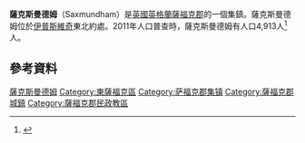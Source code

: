 {{Infobox UK place 
|country = 英格蘭
|latitude= 52.215
|longitude= 1.487
|official_name= Saxmundham
| population = 3,644
| population_ref = （2011年普查）<ref>{{cite web|url=http://www.neighbourhood.statistics.gov.uk/dissemination/LeadKeyFigures.do?a=7&b=11128224&c=Saxmundham&d=16&e=62&g=6467229&i=1001x1003x1032x1004&o=362&m=0&r=1&s=1442500721549&enc=1|title=Town population 2011|accessdate=17 September 2015}}{{Dead link|date=2020年7月 |bot=InternetArchiveBot |fix-attempted=yes }}</ref>
 |shire_district= [[Suffolk_Coastal|Suffolk Coastal]]
|region= 東英格蘭
| shire_county = [[薩福克郡|薩福克郡]]
|constituency_westminster= [[薩福克海岸_(英國國會選區)|薩福克海岸]]
|post_town= SAXMUNDHAM
|postcode_district = IP17
|postcode_area= IP 
|dial_code= 01728
|os_grid_reference= TM381632
| static_image= [[File:St.John_the_Baptist_Church,_Saxmundham_-_geograph.org.uk_-_1193447.jpg|240px]]     
| static_image_caption= 薩克斯曼德姆的聖約翰洗禮教堂
}}
'''薩克斯曼德姆'''（Saxmundham）是[[英國|英國]][[英格蘭|英格蘭]][[薩福克郡|薩福克郡]]的一個集鎮。薩克斯曼德姆位於[[伊普斯維奇|伊普斯維奇]]東北約{{convert|18|mi|km}}處。2011年人口普查時，薩克斯曼德姆有人口4,913人<ref>{{cite web|url=http://www.ukcensusdata.com/saxmundham-e05007219#sthash.PHQiEGAA.dpbs|title=Ward population 2011|accessdate=17 September 2015|archive-url=https://web.archive.org/web/20160304035856/http://www.ukcensusdata.com/saxmundham-e05007219#sthash.PHQiEGAA.dpbs|archive-date=2016-03-04|dead-url=yes}}</ref>
人。

==參考資料==
{{Reflist}}

{{DEFAULTSORT:Saxmundham}}
[[Category:薩克斯曼德姆|]]
[[Category:東薩福克區|Category:東薩福克區]]
[[Category:萨福克郡集镇|Category:萨福克郡集镇]]
[[Category:薩福克郡城鎮|Category:薩福克郡城鎮]]
[[Category:薩福克郡民政教區|Category:薩福克郡民政教區]]